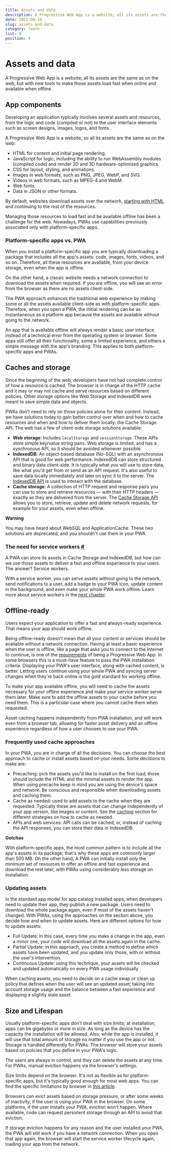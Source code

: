 ```yaml
---
title: Assets and data
description: A Progressive Web App is a website; all its assets are the same as on the web, but with new tools to make those assets load fast when online
date: 2021-08-19
slug: assets-and-data
category: learn
list: 9
position: 4
---
```


# Assets and data

A Progressive Web App is a website; all its assets are the same as on the web, but with new tools to make those assets load fast when online and available when offline.

## App components

Developing an application typically involves several assets and resources, from the logic and code (compiled or not) to the user interface elements such as screen designs, images, logos, and fonts.

A Progressive Web App is a website, so all its assets are the same as on the web:

-   HTML for content and initial page rendering.
-   JavaScript for logic, including the ability to run WebAssembly modules (compiled code) and render 2D and 3D hardware-optimized graphics.
-   CSS for layout, styling, and animations.
-   Images in web formats, such as PNG, JPEG, WebP, and SVG.
-   Videos in web formats, such as MPEG-4 and WebM.
-   Web fonts.
-   Data in JSON or other formats.

By default, websites download assets over the network, [starting with HTML](https://developers.google.com/web/fundamentals/performance/critical-rendering-path) and continuing to the rest of the resources.

Managing those resources to load fast and be available offline has been a challenge for the web. Nowadays, PWAs use capabilities previously associated only with platform-specific apps.

### Platform-specific apps vs. PWA

When you install a platform-specific app you are typically downloading a package that includes all the app's assets: code, images, fonts, videos, and so on. Therefore, all these resources are available, from your device storage, even when the app is offline.

On the other hand, a classic website needs a network connection to download the assets when required. If you are offline, you will see an error from the browser as there are no assets client-side.

The PWA approach enhances the traditional web experience by making some or all the assets available client-side as with platform-specific apps. Therefore, when you open a PWA, the initial rendering can be as instantaneous as a platform app because the assets are available without going to the network.

An app that is available offline will always render a basic user interface instead of a technical error from the operating system or browser. Some apps still offer all their functionality, some a limited experience, and others a simple message with the app's branding. This applies to both platform-specific apps and PWAs.

## Caches and storage

Since the beginning of the web, developers have not had complete control of how a resource is cached. The browser is in charge of the HTTP cache and it may or may not cache and serve resources based on different policies. Other storage options like Web Storage and IndexedDB were meant to save simple data and objects.

PWAs don't need to rely on those policies alone for their content. Instead, we have solutions today to gain better control over when and how to cache resources and when and how to deliver them locally: the Cache Storage API. The web has a few of client-side storage solutions available:

-   **Web storage**: Includes `localStorage` and `sessionStorage`. These APIs store simple key/value string pairs. Web storage is limited, and has a synchronous API, so it should be avoided whenever possible.
-   **IndexedDB**: An object-based database (No-SQL) with an asynchronous API that is good for web performance. IndexedDB can store structured and binary data client-side. It is typically what you will use to store data, like what you'd get from or send as an API request. It's also useful to save data locally immediately and later on sync it to the server. The [IndexedDB API](https://developer.mozilla.org/docs/Web/API/IndexedDB_API) is used to interact with the database.
-   **Cache storage**: A collection of HTTP request and response pairs you can use to store and retrieve resources — with their HTTP headers — exactly as they are delivered from the server. The [Cache Storage API](https://developer.mozilla.org/docs/Web/API/CacheStorage) allows you to store, retrieve, update and delete network requests, for example for your assets, even when offline.

**Warning**

You may have heard about WebSQL and ApplicationCache. These two solutions are deprecated, and you shouldn't use them in your PWA.

### The need for service workers [#](#the-need-for-service-workers)

A PWA can store its assets in Cache Storage and IndexedDB, but how can we use those assets to deliver a fast and offline experience to your users. The answer? Service workers.

With a service worker, you can serve assets without going to the network, send notifications to a user, add a badge to your PWA icon, update content in the background, and even make your whole PWA work offline. Learn more about service workers in the [next chapter](/learn/pwa/service-workers/).

## Offline-ready

Users expect your application to offer a fast and always-ready experience. That means your app should work offline.

Being offline-ready doesn't mean that all your content or services should be available without a network connection. Having at least a basic experience when the user is offline, like a page that asks you to connect to the Internet to continue, is one of the [requirements](https://web.dev/learn/pwa/getting-started/) of being a Progressive Web App. In some browsers this is a must-have feature to pass the PWA installation criteria. Displaying your PWA's user interface, along with cached content, is better. Letting users continue using your whole PWA and syncing server changes when they're back online is the gold standard for working offline.

To make your app available offline, you will need to cache the assets necessary for your offline experience and make your service worker serve them later. Make sure to add the offline assets to your cache before you need them. This is a particular case where you cannot cache them when requested.

Asset caching happens independently from PWA installation, and will work even from a browser tab, allowing for faster asset delivery and an offline experience regardless of how a user chooses to use your PWA.

### Frequently used cache approaches

In your PWA, you are in charge of all the decisions. You can choose the best approach to cache or install assets based on your needs. Some decisions to make are:

-   Precaching: pick the assets you'd like to install on the first load; those should include the HTML and the minimal assets to render the app. When using precache keep in mind you are using the device's space and network. Be conscious and responsible when downloading assets and caching them.
-   Cache as needed: used to add assets to the cache when they are requested. Typically these are assets that can change independently of your app version, like images or content. See the [caching](https://web.dev/learn/pwa/caching) section for different strategies on how to cache as needed.
-   APIs and web services: API calls can be cached; or, instead of caching the API responses, you can store their data in IndexedDB.

**Gotchas**

With platform-specific apps, the most common pattern is to include all the app's assets in its package; that's why these apps are commonly larger than 500 MB. On the other hand, A PWA can initially install only the minimum set of resources to offer an offline and fast experience and download the rest later, with PWAs using considerably less storage on installation.

### Updating assets

In the standard app model for app catalog installed apps, when developers need to update their app, they publish a new package. Users need to download the whole package again, even if most of the assets haven't changed. With PWAs, using the approaches on the section above, you decide how and when to update assets. Here are different options for how to update assets:

-   Full Update: in this case, every time you make a change in the app, even a minor one, your code will download all the assets again in the cache.
-   Partial Update: in this approach, you create a method to define which assets have been updated, and you update only those, with or without the user's intervention.
-   Continuous Update: using this technique, your assets will be checked and updated automatically on every PWA usage individually

When caching assets, you need to decide on a cache swap or clean up policy that defines when the user will see an updated asset; taking into account storage usage and the balance between a fast experience and displaying a slightly stale asset.

## Size and Lifespan

Usually platform-specific apps don't deal with size limits; at installation, apps can be gigabytes or more in size. As long as the device has the capacity the installation will be allowed. Also, while the app is installed, it will use that total amount of storage no matter if you use the app or not. Storage is handled differently for PWAs. The browser will store your assets based on policies that you define in your PWA's logic.

The users are always in control, and they can delete the assets at any time. For PWAs, manual eviction happens via the browser's settings.

Size limits depend on the browser. It's not as flexible as for platform-specific apps, but it's typically good enough for most web apps. You can find the specific limitations by browser in [this article](https://web.dev/storage-for-the-web/#how-much).

Browsers can evict assets based on storage pressure, or after some weeks of inactivity, if the user is using your PWA in the browser. On some platforms, if the user installs your PWA, eviction won't happen. Where available, code can request persistent storage through an API to avoid that eviction.

If storage eviction happens for any reason and the user installed your PWA, the PWA will still work if you have a network connection. When you open that app again, the browser will start the service worker lifecycle again, loading your app from the network.
